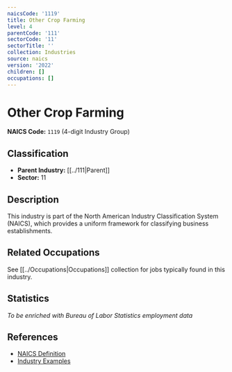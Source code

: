 ```yaml
---
naicsCode: '1119'
title: Other Crop Farming
level: 4
parentCode: '111'
sectorCode: '11'
sectorTitle: ''
collection: Industries
source: naics
version: '2022'
children: []
occupations: []
---
```

# Other Crop Farming

**NAICS Code:** `1119` (4-digit Industry Group)

## Classification

- **Parent Industry:** [[../111|Parent]]
- **Sector:** 11

## Description

This industry is part of the North American Industry Classification System (NAICS), which provides a uniform framework for classifying business establishments.

## Related Occupations

See [[../Occupations|Occupations]] collection for jobs typically found in this industry.

## Statistics

*To be enriched with Bureau of Labor Statistics employment data*

## References

- [NAICS Definition](https://www.census.gov/naics/)
- [Industry Examples](https://www.census.gov/naics/2022NAICS/)

